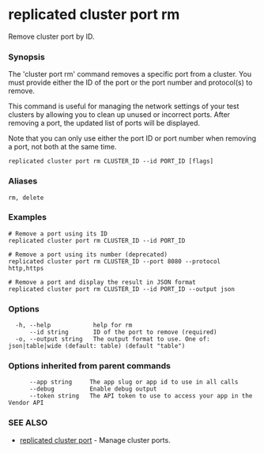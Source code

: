 # replicated cluster port rm

Remove cluster port by ID.

### Synopsis

The 'cluster port rm' command removes a specific port from a cluster. You must provide either the ID of the port or the port number and protocol(s) to remove.

This command is useful for managing the network settings of your test clusters by allowing you to clean up unused or incorrect ports. After removing a port, the updated list of ports will be displayed.

Note that you can only use either the port ID or port number when removing a port, not both at the same time.

```
replicated cluster port rm CLUSTER_ID --id PORT_ID [flags]
```

### Aliases

```
rm, delete
```

### Examples

```
# Remove a port using its ID
replicated cluster port rm CLUSTER_ID --id PORT_ID

# Remove a port using its number (deprecated)
replicated cluster port rm CLUSTER_ID --port 8080 --protocol http,https

# Remove a port and display the result in JSON format
replicated cluster port rm CLUSTER_ID --id PORT_ID --output json
```

### Options

```
  -h, --help            help for rm
      --id string       ID of the port to remove (required)
  -o, --output string   The output format to use. One of: json|table|wide (default: table) (default "table")
```

### Options inherited from parent commands

```
      --app string     The app slug or app id to use in all calls
      --debug          Enable debug output
      --token string   The API token to use to access your app in the Vendor API
```

### SEE ALSO

* [replicated cluster port](replicated-cli-cluster-port)	 - Manage cluster ports.

